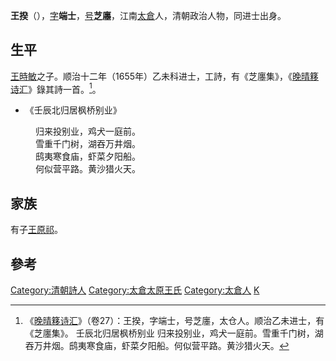 '''王揆'''（{{bd|?||?||}}），[[表字|字]]'''端士'''，[[号|号]]'''芝廛'''，江南[[太倉|太倉]]人，清朝政治人物，同进士出身。
==生平==
[[王時敏|王時敏]]之子。顺治十二年（1655年）乙未科进士，工詩，有《芝廛集》，《[[晚晴簃诗汇|晚晴簃诗汇]]》錄其詩一首。<ref>《[[晚晴簃诗汇|晚晴簃诗汇]]》（卷27）：王揆，字端士，号芝廛，太仓人。顺治乙未进士，有《芝廛集》。 壬辰北归居枫桥别业 归来投别业，鸡犬一庭前。雪重千门树，湖吞万井烟。鸱夷寒食庙，虾菜夕阳船。何似营平路。黄沙猎火天。</ref>。

*《壬辰北归居枫桥别业》
:归来投别业，鸡犬一庭前。
:雪重千门树，湖吞万井烟。
:鸱夷寒食庙，虾菜夕阳船。
:何似营平路。黄沙猎火天。

==家族==
有子[[王原祁|王原祁]]。

==參考==
{{reflist}}

{{太倉十子}}
{{太倉王錫爵家族}}
{{順治十二年乙未科殿試金榜}}
{{DEFAULTSORT:Wang王}}

[[Category:清朝詩人|Category:清朝詩人]]
[[Category:太倉太原王氏|Category:太倉太原王氏]]
[[Category:太倉人|Category:太倉人]]
[[Category:王姓|K]]